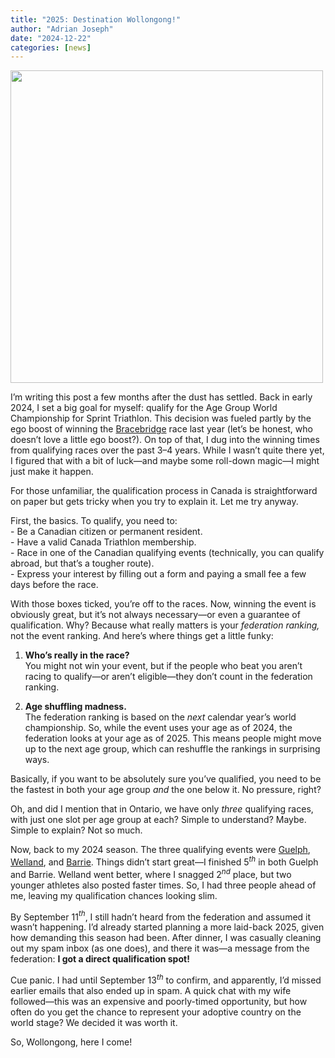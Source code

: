 ```yaml
---
title: "2025: Destination Wollongong!"
author: "Adrian Joseph"
date: "2024-12-22"
categories: [news]
---
```


![](register.png){ width="500"}


I’m writing this post a few months after the dust has settled. Back in early 2024, I set a big goal for myself: qualify for the Age Group World Championship for Sprint Triathlon. This decision was fueled partly by the ego boost of winning the [Bracebridge](../2023-07-09_BRACEBRIDGE_SPRINT_TRIATHLON/index.qmd) race last year (let’s be honest, who doesn’t love a little ego boost?). On top of that, I dug into the winning times from qualifying races over the past 3–4 years. While I wasn’t quite there yet, I figured that with a bit of luck—and maybe some roll-down magic—I might just make it happen.  

For those unfamiliar, the qualification process in Canada is straightforward on paper but gets tricky when you try to explain it. Let me try anyway.  

First, the basics. To qualify, you need to:  
- Be a Canadian citizen or permanent resident.  
- Have a valid Canada Triathlon membership.  
- Race in one of the Canadian qualifying events (technically, you can qualify abroad, but that’s a tougher route).  
- Express your interest by filling out a form and paying a small fee a few days before the race.  

With those boxes ticked, you’re off to the races. Now, winning the event is obviously great, but it’s not always necessary—or even a guarantee of qualification. Why? Because what really matters is your *federation ranking,* not the event ranking. And here’s where things get a little funky:  

1. **Who’s really in the race?**  
   You might not win your event, but if the people who beat you aren’t racing to qualify—or aren’t eligible—they don’t count in the federation ranking.  

2. **Age shuffling madness.**  
   The federation ranking is based on the *next* calendar year’s world championship. So, while the event uses your age as of 2024, the federation looks at your age as of 2025. This means people might move up to the next age group, which can reshuffle the rankings in surprising ways.  

Basically, if you want to be absolutely sure you’ve qualified, you need to be the fastest in both your age group *and* the one below it. No pressure, right?  

Oh, and did I mention that in Ontario, we have only *three* qualifying races, with just one slot per age group at each? Simple to understand? Maybe. Simple to explain? Not so much.  

Now, back to my 2024 season. The three qualifying events were [Guelph](../2024-06-16_GUELPH_LAKE_1_SUBARU_TRIATHLON/index.qmd), [Welland](../2024-06-23_WELLAND_ROSE_CITY_SPRINT_TRIATHLON/index.qmd), and [Barrie](../2024-08-11_BARRIE_SPRINT_TRIATHLON/index.qmd). Things didn’t start great—I finished 5$^{th}$ in both Guelph and Barrie. Welland went better, where I snagged 2$^{nd}$ place, but two younger athletes also posted faster times. So, I had three people ahead of me, leaving my qualification chances looking slim.  

By September 11$^{th}$, I still hadn’t heard from the federation and assumed it wasn’t happening. I’d already started planning a more laid-back 2025, given how demanding this season had been. After dinner, I was casually cleaning out my spam inbox (as one does), and there it was—a message from the federation: **I got a direct qualification spot!**  

Cue panic. I had until September 13$^{th}$ to confirm, and apparently, I’d missed earlier emails that also ended up in spam. A quick chat with my wife followed—this was an expensive and poorly-timed opportunity, but how often do you get the chance to represent your adoptive country on the world stage? We decided it was worth it.  

So, Wollongong, here I come!  
